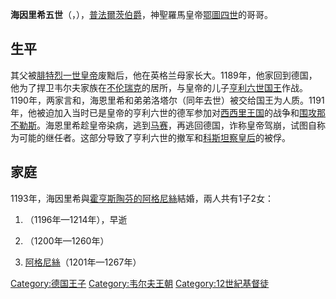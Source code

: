 {{Unreferenced|time=2020-09-18T01:37:27+00:00}}
{{Infobox noble
| name         = 海因里希五世
| title        = 普法爾茨伯爵
| image        = Wgt Stifterbüchlein 36r.jpg
| birth_date   = 1173年
| death_date   = {{death date|1227|4|28|df=y}}
| death_place  = [[不倫瑞克|不倫瑞克]]
| burial_place = [[不倫瑞克大教堂|不倫瑞克大教堂]]
| noble family = [[韋爾夫家族|韋爾夫家族]]
| father       = [[獅子亨利|獅子亨利]]
| mother       = [[英格蘭的瑪蒂爾達|英格蘭的瑪蒂爾達]]
}}
'''海因里希五世'''（{{lang-de|Heinrich (V.)}}，{{bd|1173年||1227年|4月28日}}），[[普法爾茨統治者列表|普法爾茨伯爵]]，神聖羅馬皇帝[[奥托四世_(神圣罗马帝国)|鄂圖四世]]的哥哥。

== 生平 ==
其父被[[腓特烈一世_(神圣罗马帝国)|腓特烈一世皇帝]]废黜后，他在英格兰母家长大。1189年，他家回到德国，他为了捍卫韦尔夫家族在[[不伦瑞克|不伦瑞克]]的居所，与皇帝的儿子[[亨利六世_(神圣罗马帝国)|亨利六世国王]]作战。1190年，两家言和，海恩里希和弟弟洛塔尔（同年去世）被交给国王为人质。1191年，他被迫加入当时已是皇帝的亨利六世的德军参加对[[西西里王国|西西里王国]]的战争和[[那不勒斯之围_(1191年)|围攻那不勒斯]]。海恩里希趁皇帝染病，逃到[[马赛|马赛]]，再逃回德国，诈称皇帝驾崩，试图自称为可能的继任者。这部分导致了亨利六世的撤军和[[科斯坦察_(西西里)|科斯坦察皇后]]的被俘。

== 家庭 ==
1193年，海因里希與[[霍亨斯陶芬的阿格尼絲|霍亨斯陶芬的阿格尼絲]]結婚，兩人共有1子2女：
# {{le|海因里希六世|Henry VI, Count Palatine of the Rhine}}（1196年—1214年），早逝
# {{le|伊爾門加德|Countess Palatine Irmengard of the Rhine}}（1200年—1260年）
# [[普法爾茨的阿格尼絲|阿格尼絲]]（1201年—1267年）

[[Category:德国王子|Category:德国王子]]
[[Category:韦尔夫王朝|Category:韦尔夫王朝]]
[[Category:12世紀基督徒|Category:12世紀基督徒]]